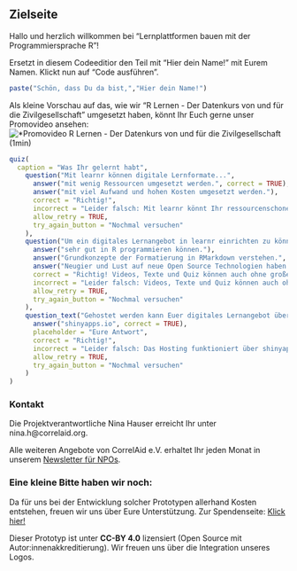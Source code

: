 ## Zielseite

Hallo und herzlich willkommen bei "Lernplattformen bauen mit der Programmiersprache R"! 

Ersetzt in diesem Codeeditior den Teil mit "Hier dein Name!" mit Eurem Namen. Klickt nun auf "Code ausführen".

```r
paste("Schön, dass Du da bist,","Hier dein Name!")
```

Als kleine Vorschau auf das, wie wir "R Lernen -  Der Datenkurs von und für die Zivilgesellschaft" umgesetzt haben, könnt Ihr Euch gerne unser Promovideo ansehen:
![*Promovideo R Lernen - Der Datenkurs von und für die Zivilgesellschaft (1min)](https://youtu.be/avH7Yn86SrU)

```r
quiz(
  caption = "Was Ihr gelernt habt",
    question("Mit learnr können digitale Lernformate...",
      answer("mit wenig Ressourcen umgesetzt werden.", correct = TRUE),
      answer("mit viel Aufwand und hohen Kosten umgesetzt werden."),
      correct = "Richtig!",
      incorrect = "Leider falsch: Mit learnr könnt Ihr ressourcenschonend digitale Lernformate erstellen.",
      allow_retry = TRUE,
      try_again_button = "Nochmal versuchen"
    ),
    question("Um ein digitales Lernangebot in learnr einrichten zu können, muss man...",
      answer("sehr gut in R programmieren können."),
      answer("Grundkonzepte der Formatierung in RMarkdown verstehen.", correct = TRUE),
      answer("Neugier und Lust auf neue Open Source Technologien haben.", correct = TRUE),
      correct = "Richtig! Videos, Texte und Quiz können auch ohne große Programmierkenntnisse eingefügt werden.",
      incorrect = "Leider falsch: Videos, Texte und Quiz können auch ohne große Programmierkenntnisse eingefügt werden.",
      allow_retry = TRUE,
      try_again_button = "Nochmal versuchen"
    ),
    question_text("Gehostet werden kann Euer digitales Lernangebot über...",
      answer("shinyapps.io", correct = TRUE),
      placeholder = "Eure Antwort",
      correct = "Richtig!",
      incorrect = "Leider falsch: Das Hosting funktioniert über shinyapps.io",
      allow_retry = TRUE,
      try_again_button = "Nochmal versuchen"
    )
)
```

### Kontakt
Die Projektverantwortliche Nina Hauser erreicht Ihr unter nina.h@correlaid.org. 

Alle weiteren Angebote von CorrelAid e.V. erhaltet Ihr jeden Monat in unserem [Newsletter für NPOs](https://correlaid.us12.list-manage.com/subscribe?u=b294bf2834adf5d89bdd2dd5a&id=175fade988){target="_blank"}.

### Eine kleine Bitte haben wir noch:
Da für uns bei der Entwicklung solcher Prototypen allerhand Kosten entstehen, freuen wir uns über Eure Unterstützung. Zur Spendenseite: [Klick hier!](https://www.betterplace.org/de/projects/58963-correlaid-e-v-foerderung-von-datenwissenschaft-in-der-zivilgesellschaft){target="_blank"}

Dieser Prototyp ist unter **CC-BY 4.0** lizensiert (Open Source mit Autor:innenakkreditierung). Wir freuen uns über die Integration unseres Logos.